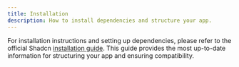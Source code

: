 ```yaml
---
title: Installation
description: How to install dependencies and structure your app.
---
```


For installation instructions and setting up dependencies, please refer to the official Shadcn [installation guide](https://ui.shadcn.com/docs/installation). This guide provides the most up-to-date information for structuring your app and ensuring compatibility.
